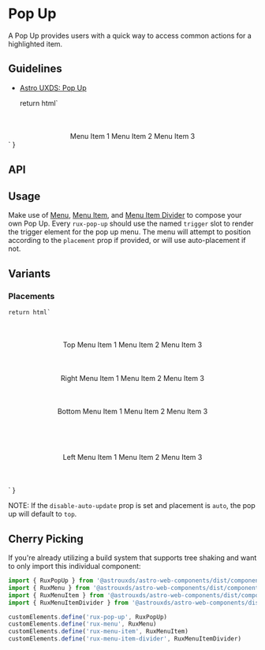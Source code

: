 
<Meta of={PopupStories} />

# Pop Up

A Pop Up provides users with a quick way to access common actions for a highlighted item.

## Guidelines

* [Astro UXDS: Pop Up](http://www.astrouxds.com/library/pop-up)

    return html`
<div style="display: flex; width: 100%; justify-content: center; margin-top: 10%;">
    <rux-pop-up open=${args.open} placement=${args.placement} ?close-on-select=${args.closeOnSelect} ?disable-auto-update="${args.disableAutoUpdate} ?enable-animation-frame="${args.enableAnimationFrame}">
        <rux-icon icon="apps" slot="trigger"></rux-icon>
        <rux-menu>
            <rux-menu-item href="#">Menu Item 1</rux-menu-item>
            <rux-menu-item href="#">Menu Item 2</rux-menu-item>
            <rux-menu-item href="#">Menu Item 3</rux-menu-item>
        </rux-menu>
    </rux-pop-up>
</div>
`
}

<Canvas>
  <Story of={PopupStories.Default_} />
</Canvas>

## API

<ArgsTable of="rux-pop-up" />

## Usage

Make use of [Menu](?path=/docs/components-pop-up-menu--default-story), [Menu Item](?path=/docs/components-pop-up-menu-item--default-story), and [Menu Item Divider](?path=/docs/components-pop-up-menu-item-divider--default-story) to compose your own Pop Up.
Every `rux-pop-up` should use the named `trigger` slot to render the trigger element for the pop up menu.
The menu will attempt to position according to the `placement` prop if provided, or will use auto-placement if not.

## Variants

### Placements

    return html`
<div style="display: flex; width: 100%; justify-content: center; margin-bottom: 10%; margin-top: 10%;">
    <rux-pop-up placement="top" open>
        <rux-button slot="trigger">Top</rux-button>
        <rux-menu>
            <rux-menu-item href="#">Menu Item 1</rux-menu-item>
            <rux-menu-item href="#">Menu Item 2</rux-menu-item>
            <rux-menu-item href="#">Menu Item 3</rux-menu-item>
        </rux-menu>
    </rux-pop-up>
</div>
<div style="display: flex; width: 100%; justify-content: center; margin-bottom: 10%">
    <rux-pop-up placement="right" open>
        <rux-button slot="trigger">Right</rux-button>
        <rux-menu>
            <rux-menu-item href="#">Menu Item 1</rux-menu-item>
            <rux-menu-item href="#">Menu Item 2</rux-menu-item>
            <rux-menu-item href="#">Menu Item 3</rux-menu-item>
        </rux-menu>
    </rux-pop-up>
</div>
<div style="display: flex; width: 100%; justify-content: center; margin-bottom: 15%">
    <rux-pop-up placement="bottom" open>
        <rux-button slot="trigger">Bottom</rux-button>
        <rux-menu>
            <rux-menu-item href="#">Menu Item 1</rux-menu-item>
            <rux-menu-item href="#">Menu Item 2</rux-menu-item>
            <rux-menu-item href="#">Menu Item 3</rux-menu-item>
        </rux-menu>
    </rux-pop-up>
</div>
<div style="display: flex; width: 100%; justify-content: center; margin-bottom: 10%">
    <rux-pop-up placement="left" open>
        <rux-button slot="trigger">Left</rux-button>
        <rux-menu>
            <rux-menu-item href="#">Menu Item 1</rux-menu-item>
            <rux-menu-item href="#">Menu Item 2</rux-menu-item>
            <rux-menu-item href="#">Menu Item 3</rux-menu-item>
        </rux-menu>
    </rux-pop-up>
</div>
`
}

<Canvas>
  <Story of={PopupStories.Placements_} />
</Canvas>

NOTE: If the `disable-auto-update` prop is set and placement is `auto`, the pop up will default to `top`.

## Cherry Picking

If you're already utilizing a build system that supports tree shaking and want to only import this individual component:

```js
import { RuxPopUp } from '@astrouxds/astro-web-components/dist/components/rux-pop-up.js'
import { RuxMenu } from '@astrouxds/astro-web-components/dist/components/rux-menu.js'
import { RuxMenuItem } from '@astrouxds/astro-web-components/dist/components/rux-menu-item.js'
import { RuxMenuItemDivider } from '@astrouxds/astro-web-components/dist/components/rux-menu-item-divider.js'

customElements.define('rux-pop-up', RuxPopUp)
customElements.define('rux-menu', RuxMenu)
customElements.define('rux-menu-item', RuxMenuItem)
customElements.define('rux-menu-item-divider', RuxMenuItemDivider)
```
